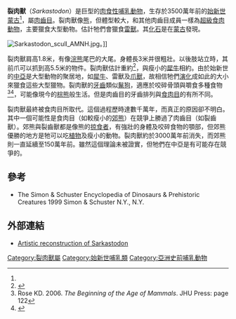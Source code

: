 {{Automatic Taxobox
| taxon = Sarkastodon
| name = 裂肉獸
| image = Sarkastodon mongoliensis NT.jpg
| image_width = 250px
|fossil_range = 晚[[始新世|始新世]] {{Fossil range|35}} 
|authority = Granger, 1938<ref name="Granger, 1938">Granger, W. 1938. A giant oxyaenid from the upper Eocene of Mongolia. ''American Museum Novitates'' '''969'''.</ref>
|subdivision_ranks = [[種|種]]
|subdivision =
* 蒙古裂肉獸 †''S. mongoliensis'' <small> Granger, 1938<ref name="Granger, 1938"/></small> ([[模式種|模式種]])
}}
'''裂肉獸'''（''Sarkastodon''）是巨型的[[肉食性|肉食性]][[哺乳動物|哺乳動物]]，生存於3500萬年前的[[始新世|始新世]][[蒙古|蒙古]]<ref name="Granger, 1938"/>，屬[[肉齒目|肉齒目]]。裂肉獸像[[熊|熊]]，但體型較大，和其他肉齒目成員一樣為[[超級食肉動物|超級食肉動物]]，主要獵食大型動物。估計牠們會獵食[[雷獸|雷獸]]。其[[化石|化石]]是在[[蒙古|蒙古]]發現。

[[File:Sarkastodon_scull_AMNH.jpg|thumb]]。]]

裂肉獸肩高1.8米，有像[[浣熊|浣熊]]尾巴的大尾。身體長3米并很粗壯。以後肢站立時，其前爪可以抓到高5.5米的物件。裂肉獸估計重約{{convert|800|kg|lb|abbr=on}}<ref name = "Sorkin">{{Cite journal | last = Sorkin | first = B. | title = A biomechanical constraint on body mass in terrestrial mammalian predators | journal = [[Lethaia|Lethaia]] | volume = 41 | issue = 4 | pages = 333–347 | year = 2008 | url = http://onlinelibrary.wiley.com/resolve/doi?DOI=10.1111/j.1502-3931.2007.00091.x | doi = 10.1111/j.1502-3931.2007.00091.x | access-date = 2020-09-18 | archive-date = 2020-03-29 | archive-url = https://web.archive.org/web/20200329105509/https://onlinelibrary.wiley.com/doi/abs/10.1111/j.1502-3931.2007.00091.x | dead-url = no }}</ref>，與瘦小的[[犀牛|犀牛]]相約。由於始新世的[[中亞|中亞]]是大型動物的聚居地，如[[犀牛|犀牛]]、雷獸及[[爪獸|爪獸]]，故相信牠們[[演化|演化]]成如此的大小來獵食這些大型獵物。裂肉獸的[[牙齒|牙齒]]類似[[鬣狗|鬣狗]]，適應於咬碎骨頭與嚼食多種食物<ref name="Rose, 2006">Rose KD. 2006. ''The Beginning of the Age of Mammals''. JHU Press: page 122</ref><ref name="Werdelin, 1989">{{cite journal | last1 = Werdelin | first1 = L. | year = 1989 | title = Constraints and adaptations in the bone-cracking canid ''Osteoborus'' (Mammalia: Canidae) | url =https://archive.org/details/sim_paleobiology_fall-1989_15_4/page/387| journal = Paleobiology | volume = 15 | issue = 4| pages = 387–401 }}</ref>，可能像現今的[[棕熊|棕熊]]般生活。但是肉齒目的牙齒排列與[[食肉目|食肉目]]的有所不同。

裂肉獸最終被食肉目所取代。這個過程歷時達數千萬年，而真正的原因卻不明白。其中一個可能性是食肉目（如較瘦小的[[郊熊|郊熊]]）在競爭上勝過了肉齒目（如裂齒獸）。郊熊與裂齒獸都是像熊的[[掠食者|掠食者]]，有強壯的身體及咬碎食物的顎部，但郊熊優勝的地方是牠可以吃[[植物|植物]]及瘦小的動物。裂肉獸約於3000萬年前消失，而郊熊則一直延續至150萬年前。雖然這個理論未被證實，但牠們在中亞是有可能存在競爭的。

==參考==
{{reflist}}
* The Simon & Schuster Encyclopedia of Dinosaurs & Prehistoric Creatures  1999  Simon & Schuster N.Y., N.Y.

==外部連結==
*[http://www.johnsibbick.com/window/andrew.asp Artistic reconstruction of Sarkastodon]{{Wayback|url=http://www.johnsibbick.com/window/andrew.asp |date=20080430160952 }}
{{Portal|滅絕與瀕危物種}}
{{牛鬣獸科}}
{{Taxonbar|from=Q527627}}
[[Category:裂肉獸屬|Category:裂肉獸屬]]
[[Category:始新世哺乳類|Category:始新世哺乳類]]
[[Category:亞洲史前哺乳動物|Category:亞洲史前哺乳動物]]